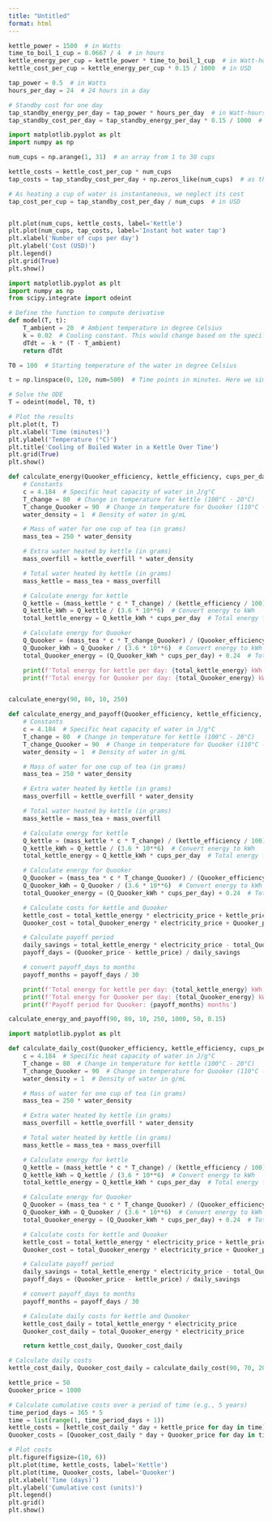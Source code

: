 ```yaml
---
title: "Untitled"
format: html
---
```



```python
kettle_power = 1500  # in Watts
time_to_boil_1_cup = 0.0667 / 4  # in hours
kettle_energy_per_cup = kettle_power * time_to_boil_1_cup  # in Watt-hours
kettle_cost_per_cup = kettle_energy_per_cup * 0.15 / 1000  # in USD

tap_power = 0.5  # in Watts
hours_per_day = 24  # 24 hours in a day

# Standby cost for one day
tap_standby_energy_per_day = tap_power * hours_per_day  # in Watt-hours
tap_standby_cost_per_day = tap_standby_energy_per_day * 0.15 / 1000  # in USD

import matplotlib.pyplot as plt
import numpy as np

num_cups = np.arange(1, 31)  # an array from 1 to 30 cups

kettle_costs = kettle_cost_per_cup * num_cups
tap_costs = tap_standby_cost_per_day + np.zeros_like(num_cups)  # as the cost is fixed per day

# As heating a cup of water is instantaneous, we neglect its cost
tap_cost_per_cup = tap_standby_cost_per_day / num_cups  # in USD


plt.plot(num_cups, kettle_costs, label='Kettle')
plt.plot(num_cups, tap_costs, label='Instant hot water tap')
plt.xlabel('Number of cups per day')
plt.ylabel('Cost (USD)')
plt.legend()
plt.grid(True)
plt.show()

```




```python
import matplotlib.pyplot as plt
import numpy as np
from scipy.integrate import odeint

# Define the function to compute derivative
def model(T, t):
    T_ambient = 20  # Ambient temperature in degree Celsius
    k = 0.02  # Cooling constant. This would change based on the specific kettle/environment
    dTdt = -k * (T - T_ambient)
    return dTdt

T0 = 100  # Starting temperature of the water in degree Celsius

t = np.linspace(0, 120, num=500)  # Time points in minutes. Here we simulate for 2 hours

# Solve the ODE
T = odeint(model, T0, t)

# Plot the results
plt.plot(t, T)
plt.xlabel('Time (minutes)')
plt.ylabel('Temperature (°C)')
plt.title('Cooling of Boiled Water in a Kettle Over Time')
plt.grid(True)
plt.show()

```



```python
def calculate_energy(Quooker_efficiency, kettle_efficiency, cups_per_day, kettle_overfill):
    # Constants
    c = 4.184  # Specific heat capacity of water in J/g°C
    T_change = 80  # Change in temperature for kettle (100°C - 20°C)
    T_change_Quooker = 90  # Change in temperature for Quooker (110°C - 20°C)
    water_density = 1  # Density of water in g/mL

    # Mass of water for one cup of tea (in grams)
    mass_tea = 250 * water_density

    # Extra water heated by kettle (in grams)
    mass_overfill = kettle_overfill * water_density

    # Total water heated by kettle (in grams)
    mass_kettle = mass_tea + mass_overfill

    # Calculate energy for kettle
    Q_kettle = (mass_kettle * c * T_change) / (kettle_efficiency / 100)  # Energy in joules
    Q_kettle_kWh = Q_kettle / (3.6 * 10**6)  # Convert energy to kWh
    total_kettle_energy = Q_kettle_kWh * cups_per_day  # Total energy for kettle per day

    # Calculate energy for Quooker
    Q_Quooker = (mass_tea * c * T_change_Quooker) / (Quooker_efficiency / 100)  # Energy in joules
    Q_Quooker_kWh = Q_Quooker / (3.6 * 10**6)  # Convert energy to kWh
    total_Quooker_energy = (Q_Quooker_kWh * cups_per_day) + 0.24  # Total energy for Quooker per day

    print(f'Total energy for kettle per day: {total_kettle_energy} kWh')
    print(f'Total energy for Quooker per day: {total_Quooker_energy} kWh')


calculate_energy(90, 80, 10, 250)

```


```python
def calculate_energy_and_payoff(Quooker_efficiency, kettle_efficiency, cups_per_day, kettle_overfill, Quooker_price, kettle_price, electricity_price):
    # Constants
    c = 4.184  # Specific heat capacity of water in J/g°C
    T_change = 80  # Change in temperature for kettle (100°C - 20°C)
    T_change_Quooker = 90  # Change in temperature for Quooker (110°C - 20°C)
    water_density = 1  # Density of water in g/mL

    # Mass of water for one cup of tea (in grams)
    mass_tea = 250 * water_density

    # Extra water heated by kettle (in grams)
    mass_overfill = kettle_overfill * water_density

    # Total water heated by kettle (in grams)
    mass_kettle = mass_tea + mass_overfill

    # Calculate energy for kettle
    Q_kettle = (mass_kettle * c * T_change) / (kettle_efficiency / 100)  # Energy in joules
    Q_kettle_kWh = Q_kettle / (3.6 * 10**6)  # Convert energy to kWh
    total_kettle_energy = Q_kettle_kWh * cups_per_day  # Total energy for kettle per day

    # Calculate energy for Quooker
    Q_Quooker = (mass_tea * c * T_change_Quooker) / (Quooker_efficiency / 100)  # Energy in joules
    Q_Quooker_kWh = Q_Quooker / (3.6 * 10**6)  # Convert energy to kWh
    total_Quooker_energy = (Q_Quooker_kWh * cups_per_day) + 0.24  # Total energy for Quooker per day

    # Calculate costs for kettle and Quooker
    kettle_cost = total_kettle_energy * electricity_price + kettle_price
    Quooker_cost = total_Quooker_energy * electricity_price + Quooker_price

    # Calculate payoff period
    daily_savings = total_kettle_energy * electricity_price - total_Quooker_energy * electricity_price
    payoff_days = (Quooker_price - kettle_price) / daily_savings

    # convert payoff_days to months
    payoff_months = payoff_days / 30

    print(f'Total energy for kettle per day: {total_kettle_energy} kWh, cost: {kettle_cost} units')
    print(f'Total energy for Quooker per day: {total_Quooker_energy} kWh, cost: {Quooker_cost} units')
    print(f'Payoff period for Quooker: {payoff_months} months')

calculate_energy_and_payoff(90, 80, 10, 250, 1000, 50, 0.15)

```



```python
import matplotlib.pyplot as plt

def calculate_daily_cost(Quooker_efficiency, kettle_efficiency, cups_per_day, kettle_overfill, Quooker_price, kettle_price, electricity_price):
    c = 4.184  # Specific heat capacity of water in J/g°C
    T_change = 80  # Change in temperature for kettle (100°C - 20°C)
    T_change_Quooker = 90  # Change in temperature for Quooker (110°C - 20°C)
    water_density = 1  # Density of water in g/mL

    # Mass of water for one cup of tea (in grams)
    mass_tea = 250 * water_density

    # Extra water heated by kettle (in grams)
    mass_overfill = kettle_overfill * water_density

    # Total water heated by kettle (in grams)
    mass_kettle = mass_tea + mass_overfill

    # Calculate energy for kettle
    Q_kettle = (mass_kettle * c * T_change) / (kettle_efficiency / 100)  # Energy in joules
    Q_kettle_kWh = Q_kettle / (3.6 * 10**6)  # Convert energy to kWh
    total_kettle_energy = Q_kettle_kWh * cups_per_day  # Total energy for kettle per day

    # Calculate energy for Quooker
    Q_Quooker = (mass_tea * c * T_change_Quooker) / (Quooker_efficiency / 100)  # Energy in joules
    Q_Quooker_kWh = Q_Quooker / (3.6 * 10**6)  # Convert energy to kWh
    total_Quooker_energy = (Q_Quooker_kWh * cups_per_day) + 0.24  # Total energy for Quooker per day

    # Calculate costs for kettle and Quooker
    kettle_cost = total_kettle_energy * electricity_price + kettle_price
    Quooker_cost = total_Quooker_energy * electricity_price + Quooker_price

    # Calculate payoff period
    daily_savings = total_kettle_energy * electricity_price - total_Quooker_energy * electricity_price
    payoff_days = (Quooker_price - kettle_price) / daily_savings

    # convert payoff_days to months
    payoff_months = payoff_days / 30

    # Calculate daily costs for kettle and Quooker
    kettle_cost_daily = total_kettle_energy * electricity_price
    Quooker_cost_daily = total_Quooker_energy * electricity_price

    return kettle_cost_daily, Quooker_cost_daily

# Calculate daily costs
kettle_cost_daily, Quooker_cost_daily = calculate_daily_cost(90, 70, 200, 250, 1000, 50, 0.15)

kettle_price = 50
Quooker_price = 1000

# Calculate cumulative costs over a period of time (e.g., 5 years)
time_period_days = 365 * 5
time = list(range(1, time_period_days + 1))
kettle_costs = [kettle_cost_daily * day + kettle_price for day in time]
Quooker_costs = [Quooker_cost_daily * day + Quooker_price for day in time]

# Plot costs
plt.figure(figsize=(10, 6))
plt.plot(time, kettle_costs, label='Kettle')
plt.plot(time, Quooker_costs, label='Quooker')
plt.xlabel('Time (days)')
plt.ylabel('Cumulative cost (units)')
plt.legend()
plt.grid()
plt.show()

```